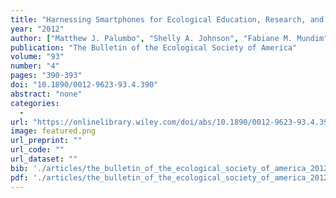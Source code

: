 ```yaml
---
title: "Harnessing Smartphones for Ecological Education, Research, and Outreach"
year: "2012"
author: ["Matthew J. Palumbo", "Shelly A. Johnson", "Fabiane M. Mundim", "Anthony Lau", "Andrea C. Wolf", "Subramaniam Arunachalam", "Oscar Gonzalez", "Jennifer L. Ulrich", "Amy Washuta", "Emilio M. Bruna"]
publication: "The Bulletin of the Ecological Society of America"
volume: "93"
number: "4"
pages: "390-393"
doi: "10.1890/0012-9623-93.4.390"
abstract: "none"
categories: 
  - 
url: "https://onlinelibrary.wiley.com/doi/abs/10.1890/0012-9623-93.4.390"
image: featured.png
url_preprint: ""
url_code: ""
url_dataset: ""
bib: './articles/the_bulletin_of_the_ecological_society_of_america_2012_106/cite.bib'
pdf: './articles/the_bulletin_of_the_ecological_society_of_america_2012_106/Palumbo_et_al_2012.pdf'
---
```

